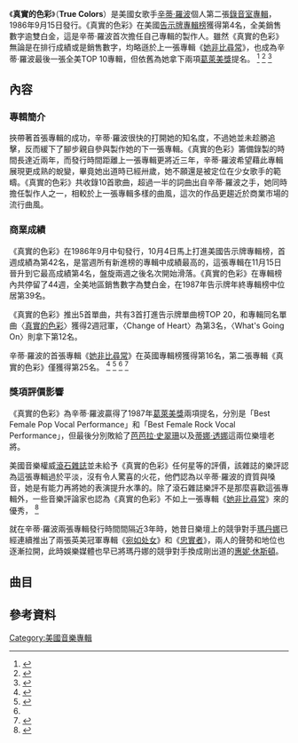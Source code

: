 
{{Infobox album
| Name        = 真實的色彩<br />True Colors
| Type        = studio
| Artist      = [[辛蒂·羅波|辛蒂·羅波]]
| Cover       = 
| Released    = 1986年9月15日
| Recorded    = 1985年11月22日–1986年5月31日
| Studio       = The Power Station, The Hit Factory
| Genre       = [[流行音樂|流行音樂]]
| Length      = 37:57
| Label       = Portrait Records
| Producer    = 辛蒂·羅波, 倫尼·佩茲
| Last album  = ''[[她非比尋常|She's So Unusual]]''<br />(1983)
| This album  = '''''True Colors'''''<br />(1986)
| Next album  = ''[[The_Best_Remixes|The Best Remixes]]''<br />(1989)
| Misc        =
{{Singles
  | Name           = 真實的色彩
  | Type           = Studio
  | single 1       = [[真實的色彩_(辛蒂·羅波歌曲)|真實的色彩 / True Colors]]
  | single 1 date  = 1986年8月28日
  | single 2       = Change of Heart
  | single 2 date  = 1986年11月11日
  | single 3       = What's Going On
  | single 3 date  = 1987年3月
  | single 4       = Boy Blue
  | single 4 date  = 1987年6月
  | single 5       = Maybe He'll Know
  | single 5 date  = 1987年9月
}}
}}
《'''真實的色彩'''》（'''True Colors'''）是美國女歌手[[辛蒂·羅波|辛蒂·羅波]]個人第二張[[錄音室專輯|錄音室專輯]]，1986年9月15日發行。《真實的色彩》在美國[[公告牌二百强专辑榜|告示牌專輯榜]]獲得第4名，全美銷售數字逾雙白金，這是辛蒂·羅波首次擔任自己專輯的製作人。雖然《真實的色彩》無論是在排行成績或是銷售數字，均略遜於上一張專輯《[[她非比尋常|她非比尋常]]》，也成為辛蒂·羅波最後一張全美TOP 10專輯，但依舊為她拿下兩項[[葛萊美獎|葛萊美獎]]提名。
<ref>{{Cite web |url=http://www.billboard.com/artist/299876/cyndi-lauper/chart?f=305 |title=美國告示牌辛蒂·羅波榜單成績 |access-date=2016-12-23 |archive-date=2017-02-01 |archive-url=https://web.archive.org/web/20170201085137/http://www.billboard.com/artist/299876/cyndi-lauper/chart?f=305 |dead-url=no }}</ref>
<ref name="#1">{{Cite web |url=http://www.riaa.com/gold-platinum/?tab_active=default-award&se=Cyndi+Lauper#search_section |title=美國RIAA辛蒂·羅波銷售數字 |access-date=2016-12-23 |archive-date=2016-12-26 |archive-url=https://web.archive.org/web/20161226060009/http://www.riaa.com/gold-platinum/?tab_active=default-award&se=Cyndi+Lauper#search_section |dead-url=no }}</ref>
<ref>{{Cite web |url=http://www.billboard.com/artist/299876/cyndi-lauper/biography |title=美國告示牌辛蒂·羅波個人資料 |access-date=2016-12-23 |archive-date=2017-01-29 |archive-url=https://web.archive.org/web/20170129152247/http://www.billboard.com/artist/299876/cyndi-lauper/biography |dead-url=no }}</ref>

==內容==
===專輯簡介===
挾帶著首張專輯的成功，辛蒂·羅波很快的打開她的知名度，不過她並未趁勝追擊，反而緩下了腳步親自參與製作她的下一張專輯。《真實的色彩》籌備錄製的時間長達近兩年，而發行時間距離上一張專輯更將近三年，辛蒂·羅波希望藉此專輯展現更成熟的蛻變，畢竟她出道時已經卅歲，她不願還是被定位在少女歌手的範疇。《真實的色彩》共收錄10首歌曲，超過一半的詞曲出自辛蒂·羅波之手，她同時擔任製作人之一，相較於上一張專輯多樣的曲風，這次的作品更趨近於商業市場的流行曲風。

===商業成績===
《真實的色彩》在1986年9月中旬發行，10月4日馬上打進美國告示牌專輯榜，首週成績為第42名，是當週所有新進榜的專輯中成績最高的，這張專輯在11月15日晉升到它最高成績第4名，盤旋兩週之後名次開始滑落。《真實的色彩》在專輯榜內共停留了44週，全美地區銷售數字為雙白金，在1987年告示牌年終專輯榜中位居第39名。

《真實的色彩》推出5首單曲，共有3首打進告示牌單曲榜TOP 20，和專輯同名單曲〈[[真實的色彩_(辛蒂·羅波歌曲)|真實的色彩]]〉獲得2週冠軍，〈Change of Heart〉為第3名，〈What's Going On〉則拿下第12名。

辛蒂·羅波的首張專輯《[[她非比尋常|她非比尋常]]》在英國專輯榜獲得第16名，第二張專輯《真實的色彩》僅獲得第25名。
<ref>{{Cite web |url=http://www.billboard.com/charts/billboard-200/1986-10-04 |title=1986-10-04告示牌專輯榜 |access-date=2016-12-25 |archive-date=2021-03-09 |archive-url=https://web.archive.org/web/20210309000517/https://www.billboard.com/charts/billboard-200/1986-10-04 |dead-url=no }}</ref>
<ref>{{Cite web |url=http://www.billboard.com/charts/billboard-200/1986-11-15 |title=1986-11-15告示牌專輯榜 |access-date=2016-12-25 |archive-date=2021-03-09 |archive-url=https://web.archive.org/web/20210309000441/https://www.billboard.com/charts/billboard-200/1986-11-15 |dead-url=no }}</ref>
<ref name="#1"/>
<ref>{{Cite web |url=http://www.officialcharts.com/artist/21311/cyndi-lauper/ |title=英國排行榜辛蒂·羅波榜單成績 |access-date=2016-12-25 |archive-date=2016-11-09 |archive-url=https://web.archive.org/web/20161109023914/http://www.officialcharts.com/artist/21311/cyndi-lauper/ |dead-url=no }}</ref>

===獎項評價影響===
《真實的色彩》為辛蒂·羅波贏得了1987年[[葛萊美獎|葛萊美獎]]兩項提名，分別是「Best Female Pop Vocal Performance」和「Best Female Rock Vocal Performance」，但最後分別敗給了[[芭芭拉·史翠珊|芭芭拉·史翠珊]]以及[[蒂娜·特纳|蒂娜·透娜]]這兩位樂壇老將。

美國音樂權威[[滾石雜誌|滾石雜誌]]並未給予《真實的色彩》任何星等的評價，該雜誌的樂評認為這張專輯過於平淡，沒有令人驚喜的火花，他們認為以辛蒂·羅波的資質與嗓音，她是有能力再將她的表演提升水準的。除了滾石雜誌樂評不是那麼喜歡這張專輯外，一些音樂評論家也認為《真實的色彩》不如上一張專輯《[[她非比尋常|她非比尋常]]》來的優秀，
<ref>{{Cite web |url=http://www.rollingstone.com/music/albumreviews/true-colors-19860925 |title=美國滾石雜誌真實的色彩評論 |access-date=2016-12-25 |archive-date=2012-01-19 |archive-url=https://web.archive.org/web/20120119181708/http://www.rollingstone.com/music/albumreviews/true-colors-19860925 |dead-url=no }}</ref>

就在辛蒂·羅波兩張專輯發行時間間隔近3年時，她昔日樂壇上的競爭對手[[瑪丹娜|瑪丹娜]]已經連續推出了兩張英美冠軍專輯《[[宛如处女|宛如处女]]》和《[[忠實者|忠實者]]》，兩人的聲勢和地位也逐漸拉開，此時娛樂媒體也早已將瑪丹娜的競爭對手換成剛出道的[[惠妮·休斯頓|惠妮·休斯頓]]。

==曲目==
{{Track listing
| collapsed       = no
| extra_column    = Publisher
| total_length    = 37:57
| writing_credits = yes
| title1          = Change of Heart
| writer1         = Cyndi Lauper, Essra Mohawk
| extra1          = 
| length1         = 4:22
| title2          = Maybe He'll Know
| writer2         = Lauper, John Turi
| extra2          = 
| length2         = 4:25
| title3          = Boy Blue
| writer3         = Lauper, Jeff Bova, Stephen Broughton Lunt
| extra3          = 
| length3         = 4:46
| title4          = True Colors 
| writer4         = Tom Kelly, Billy Steinberg
| extra4          = 
| length4         = 3:46
| title5          = Calm Inside the Storm
| writer5         = Lauper, Rick Derringer
| extra5          = 
| length5         = 3:54
| title6          = What's Going On
| writer6         = Renaldo Benson, Alfred Cleveland, Marvin Gaye
| extra6          = 
| length6         = 4:39
| title7          = Iko Iko
| writer7         = Rosa Lee Hawkins, Barbara Anne Hawkins, Joan Marie Johnson, Sharon Jones, Marilyn Jones, Boogaloo Joe Jones, Jesse Thomas
| extra7          = 
| length7         = 2:08
| title8          = The Faraway Nearby
| writer8         = Lauper, Tom Gray
| extra8          = 
| length8         = 3:00
| title9          = 911
| writer9         = Lauper, Lunt
| extra9          = 
| length9         = 3:16
| title10         = One Track Mind
| writer10        = Lauper, Bova, Jimmy Bralower, Lennie Petze
| extra10         = 
| length10        = 3:41
}}


==參考資料==
{{reflist|3}}
[[Category:美國音樂專輯|Category:美國音樂專輯]]